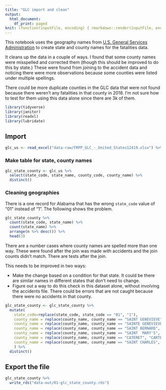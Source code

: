 ```yaml
---
title: "GLC import and clean"
output:
  html_document:
    df_print: paged
knit: (function(inputFile, encoding) { rmarkdown::render(inputFile, encoding = encoding, output_dir = "docs") })
---
```


This notebook uses the geography names from [U.S. General Services Administration](https://www.gsa.gov/reference/geographic-locator-codes/glcs-for-the-us-and-us-territories) to create state and county names for the fatalities data.

It cleans up the data in a couple of ways. I found that some county names were misspelled and corrected them (though this should be improved to do this by state.) These were found from joining to the accident data and noticing there were more observations because some counties were listed under multiple spellings.

There could be more duplicate counties in the GLC data that were not found because there weren't any fatalities in that county in 2018. I'm not sure how to test for them using this data alone since there are 3k of them.

```r
library(tidyverse)
library(janitor)
library(readxl)
library(lubridate)
```

## Import

```r
glc_us <- read_excel("data-raw/FRPP_GLC_-_United_States12419.xlsx") %>% clean_names()
```

### Make table for state, county names

```r
glc_state_county <- glc_us %>% 
  select(state_code, state_name, county_code, county_name) %>% 
  distinct()
```


### Cleaning geographies

There is a one record for Alabama that has the wrong `state_code` value of "01" instead of "1". The following shows the problem.

```r
glc_state_county %>%
  count(state_code, state_name) %>% 
  count(state_name) %>% 
  arrange(n %>% desc()) %>% 
  head(3)
```

There are a number cases where county names are spelled more than one way. These were found after the join was made with accidents and the join counts didn't match. There are tests after the join.

This needs to be improved in two ways:

- Make the change based on a condition for that state. It could be there are similar names in different states that don't need to change.
- Figure out a way to do this check in this dataset alone, without involving the accidents file. There could be errors that are not caught because there were no accidents in that county.

```r
glc_state_county <- glc_state_county %>% 
  mutate(
    state_code=replace(state_code, state_code == "01", "1"),
    county_name = replace(county_name, county_name == "SAINT GENEVIEVE", "STE GENEVIEVE"),
    county_name = replace(county_name, county_name == "SAINTE GENEVIEVE", "STE GENEVIEVE"),
    county_name = replace(county_name, county_name == "SAINT BERNARD", "ST. BERNARD"),
    county_name = replace(county_name, county_name == "SAINT  MARY'S", "ST. MARY'S"),
    county_name = replace(county_name, county_name == "CATERET", "CARTERET"),
    county_name = replace(county_name, county_name == "SAINT CHARLES", "ST. CHARLES")
    ) %>% 
  distinct()
```

## Export the file

```r
glc_state_county %>% 
  write_rds("data-out/01-glc_state_county.rds")
```

